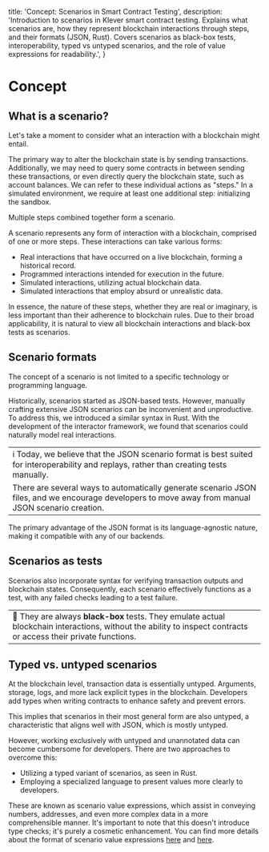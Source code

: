   title: 'Concept: Scenarios in Smart Contract Testing',
  description:
    'Introduction to scenarios in Klever smart contract testing. Explains what scenarios are, how they represent blockchain interactions through steps, and their formats (JSON, Rust). Covers scenarios as black-box tests, interoperability, typed vs untyped scenarios, and the role of value expressions for readability.',
}

# Concept

## What is a scenario?

Let's take a moment to consider what an interaction with a blockchain might entail.

The primary way to alter the blockchain state is by sending transactions. Additionally, we may need to query some contracts in between sending these transactions, or even directly query the blockchain state, such as account balances. We can refer to these individual actions as "steps." In a simulated environment, we require at least one additional step: initializing the sandbox.

Multiple steps combined together form a scenario.

A scenario represents any form of interaction with a blockchain, comprised of one or more steps. These interactions can take various forms:

- Real interactions that have occurred on a live blockchain, forming a historical record.
- Programmed interactions intended for execution in the future.
- Simulated interactions, utilizing actual blockchain data.
- Simulated interactions that employ absurd or unrealistic data.

In essence, the nature of these steps, whether they are real or imaginary, is less important than their adherence to blockchain rules. Due to their broad applicability, it is natural to view all blockchain interactions and black-box tests as scenarios.

## Scenario formats

The concept of a scenario is not limited to a specific technology or programming language.

Historically, scenarios started as JSON-based tests. However, manually crafting extensive JSON scenarios can be inconvenient and unproductive. To address this, we introduced a similar syntax in Rust. With the development of the interactor framework, we found that scenarios could naturally model real interactions.

|                                                                                                                                                    |
| -------------------------------------------------------------------------------------------------------------------------------------------------- |
| ℹ️ Today, we believe that the JSON scenario format is best suited for interoperability and replays, rather than creating tests manually.           |
| There are several ways to automatically generate scenario JSON files, and we encourage developers to move away from manual JSON scenario creation. |

The primary advantage of the JSON format is its language-agnostic nature, making it compatible with any of our backends.

## Scenarios as tests

Scenarios also incorporate syntax for verifying transaction outputs and blockchain states. Consequently, each scenario effectively functions as a test, with any failed checks leading to a test failure.

|                                                                                                                                                                  |
| ---------------------------------------------------------------------------------------------------------------------------------------------------------------- |
| 🚨 They are always **black-box** tests. They emulate actual blockchain interactions, without the ability to inspect contracts or access their private functions. |

## Typed vs. untyped scenarios

At the blockchain level, transaction data is essentially untyped. Arguments, storage, logs, and more lack explicit types in the blockchain. Developers add types when writing contracts to enhance safety and prevent errors.

This implies that scenarios in their most general form are also untyped, a characteristic that aligns well with JSON, which is mostly untyped.

However, working exclusively with untyped and unannotated data can become cumbersome for developers. There are two approaches to overcome this:

- Utilizing a typed variant of scenarios, as seen in Rust.
- Employing a specialized language to present values more clearly to developers.

These are known as scenario value expressions, which assist in conveying numbers, addresses, and even more complex data in a more comprehensible manner. It's important to note that this doesn't introduce type checks; it's purely a cosmetic enhancement. You can find more details about the format of scenario value expressions [here](/smart-contracts/testing/scenarios/simple-values) and [here](/smart-contracts/testing/scenarios/complex-values).
